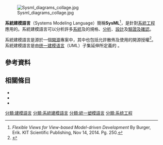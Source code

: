 [[File:Sysml_diagrams_collage.jpg|thumb]]

'''系統建模語言'''（Systems Modeling Language）簡稱'''SysML'''<ref>''Flexible Views for View-based Model-driven Development'' By Burger, Erik. KIT Scientific Publishing, Nov 14, 2014. Pg. 250.</ref>，是針對[[系統工程|系統工程]]應用的{{le|通用建模語言|general-purpose modeling}}。系統建模語言可以分析許多[[系統|系統]]及{{le|超系统|System of systems}}的規格、[[分析|分析]]、[[設計|設計]]及[[驗證及確認|驗證及確認]]。

系統建模語言是源於一個[[開源|開源]]專案中，其中也包括允許散佈及使用的開源授權<ref name="faq">{{cite web|author=SysML Forum|title=SysML FAQ|url=http://www.sysmlforum.com/FAQ.htm|accessdate=2009-08-26|archive-date=2013-07-22|archive-url=https://www.webcitation.org/6IIn9JSrj?url=http://www.sysmlforum.com/sysml-faq/|dead-url=no}}</ref>。系統建模語言是由[[统一建模语言|统一建模语言]]（UML）子集延伸所定義的<!--using [[profile_(UML)|UML's profile mechanism]].-->。

==參考資料==
{{reflist}}

==相關條目==
*{{le|SoaML|SoaML}}
*{{le|能源系統語言|Energy Systems Language}}
*{{le|通用系统语言|Universal Systems Language}}
{{UML}}
{{軟體工程}}
{{系统工程}}
{{Authority control}}

{{Compsci-stub}}

[[分類:建模語言|分類:建模語言]]
[[分類:系統建模語言|分類:系統建模語言]]
[[分類:統一塑模語言|分類:統一塑模語言]]
[[分類:系统工程|分類:系统工程]]